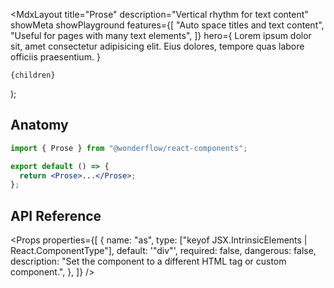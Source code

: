 
  <MdxLayout
    title="Prose"
    description="Vertical rhythm for text content"
    showMeta
    showPlayground
    features={[
      "Auto space titles and text content",
      "Useful for pages with many text elements",
    ]}
    hero={
      <LiveArea maxHeight="50vh">
        <Prose>
          <Title as="h1" level="4">
            Title
          </Title>
          <Text>
            Lorem ipsum dolor sit, amet consectetur adipisicing elit. Eius
            dolores, tempore quas labore officiis praesentium.
          </Text>
        </Prose>
      </LiveArea>
    }
  >
    {children}
  </MdxLayout>
);

## Anatomy

```jsx
import { Prose } from "@wonderflow/react-components";

export default () => {
  return <Prose>...</Prose>;
};
```

## API Reference

<Props
  properties={[
    {
      name: "as",
      type: ["keyof JSX.IntrinsicElements | React.ComponentType<any>"],
      default: '"div"',
      required: false,
      dangerous: false,
      description:
        "Set the component to a different HTML tag or custom component.",
    },
  ]}
/>
